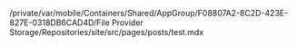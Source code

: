 /private/var/mobile/Containers/Shared/AppGroup/F08807A2-8C2D-423E-827E-0318DB6CAD4D/File Provider Storage/Repositories/site/src/pages/posts/test.mdx